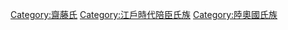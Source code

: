 [[Category:齋藤氏|Category:齋藤氏]]
[[Category:江戶時代陪臣氏族|Category:江戶時代陪臣氏族]]
[[Category:陸奧國氏族|Category:陸奧國氏族]]